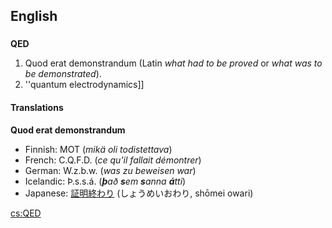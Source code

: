 ==English==
{{wikipedia}}
==={{initialism}}===
'''QED'''

# Quod erat demonstrandum (Latin ''what had to be proved'' or ''what was to be demonstrated'').
# ''quantum electrodynamics]]

====Translations====
'''Quod erat demonstrandum'''

*Finnish: MOT (''mikä oli todistettava'')
*French: C.Q.F.D. (''ce qu'il fallait démontrer'')
*German: W.z.b.w. (''was zu beweisen war'')
*Icelandic: Þ.s.s.á. ('''''þ'''að '''s'''em '''s'''anna '''á'''tti'')
*Japanese: [[証明終わり]] (しょうめいおわり, shōmei owari)

[[cs:QED]]